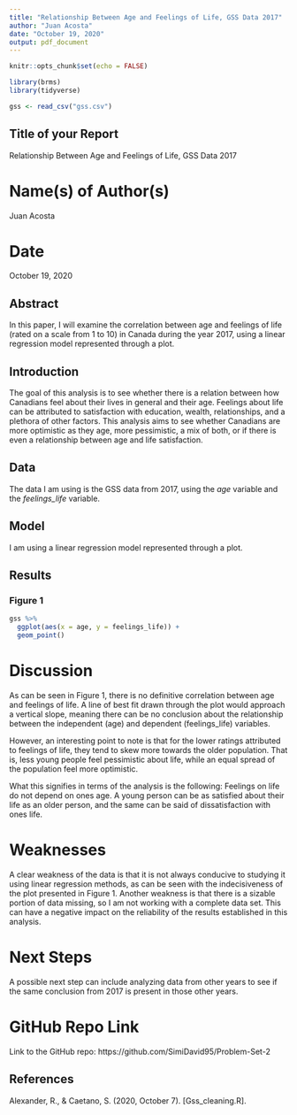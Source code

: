 ```yaml
---
title: "Relationship Between Age and Feelings of Life, GSS Data 2017"
author: "Juan Acosta"
date: "October 19, 2020"
output: pdf_document
---
```


```r
knitr::opts_chunk$set(echo = FALSE)

library(brms)
library(tidyverse)

gss <- read_csv("gss.csv")
```

## Title of your Report
Relationship Between Age and Feelings of Life, GSS Data 2017

# Name(s) of Author(s) 
Juan Acosta

# Date
October 19, 2020

## Abstract

In this paper, I will examine the correlation between age and feelings of life (rated on a scale from 1 to 10) in Canada during the year 2017, using a linear regression model represented through a plot.

## Introduction

The goal of this analysis is to see whether there is a relation between how Canadians feel about their lives in general and their age. Feelings about life can be attributed to satisfaction with education, wealth, relationships, and a plethora of other factors. This analysis aims to see whether Canadians are more optimistic as they age, more pessimistic, a mix of both, or if there is even a relationship between age and life satisfaction.

## Data

The data I am using is the GSS data from 2017, using the *age* variable and the *feelings_life* variable.

## Model

I am using a linear regression model represented through a plot. 

## Results

### Figure 1
```r
gss %>% 
  ggplot(aes(x = age, y = feelings_life)) +
  geom_point()
```

# Discussion

As can be seen in Figure 1, there is no definitive correlation between age and feelings of life. A line of best fit drawn through the plot would approach a vertical slope, meaning there can be no conclusion about the relationship between the independent (age) and dependent (feelings_life) variables.

However, an interesting point to note is that for the lower ratings attributed to feelings of life, they tend to skew more towards the older population. That is, less young people feel pessimistic about life, while an equal spread of the population feel more optimistic.

What this signifies in terms of the analysis is the following: Feelings on life do not depend on ones age. A young person can be as satisfied about their life as an older person, and the same can be said of dissatisfaction with ones life.

# Weaknesses

A clear weakness of the data is that it is not always conducive to studying it using linear regression methods, as can be seen with the indecisiveness of the plot presented in Figure 1. Another weakness is that there is a sizable portion of data missing, so I am not working with a complete data set. This can have a negative impact on the reliability of the results established in this analysis.

# Next Steps

A possible next step can include analyzing data from other years to see if the same conclusion from 2017 is present in those other years.

# GitHub Repo Link

Link to the GitHub repo: https://github.com/SimiDavid95/Problem-Set-2

## References
Alexander, R., & Caetano, S. (2020, October 7). [Gss_cleaning.R].